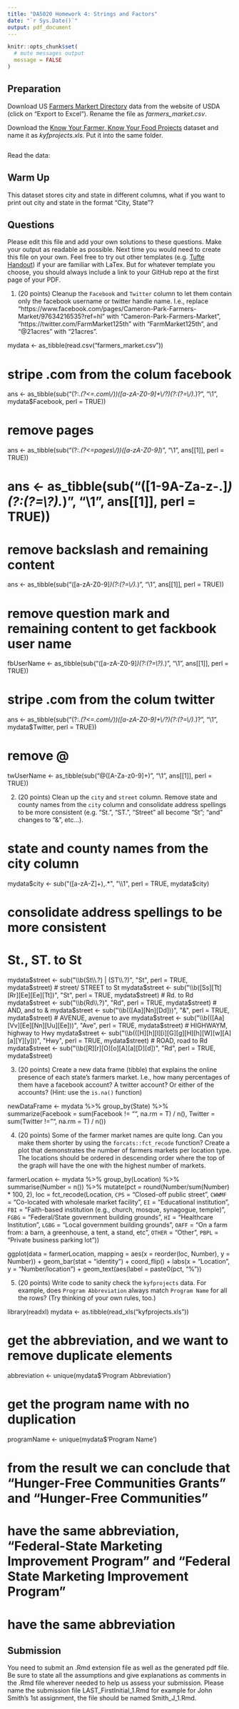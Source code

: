 ```yaml
---
title: "DA5020 Homework 4: Strings and Factors"
date: "`r Sys.Date()`"
output: pdf_document
---
```


```r
knitr::opts_chunk$set(
  # mute messages output
  message = FALSE
)
```

## Preparation

Download US [Farmers Markert Directory](https://www.ams.usda.gov/local-food-directories/farmersmarkets) data from the website of USDA (click on "Export to Excel"). Rename the file as _farmers_market.csv_.

Download the [Know Your Farmer, Know Your Food Projects](https://catalog.data.gov/dataset/know-your-farmer-know-your-food-projects) dataset and name it as _kyfprojects.xls_. Put it into the same folder.


```r

```

Read the data:


## Warm Up

This dataset stores city and state in different columns, what if you want to
print out city and state in the format "City, State"?


## Questions

Please edit this file and add your own solutions to these questions.
Make your output as readable as possible. Next time you would need to create this file on your own. Feel free to try out other templates (e.g. [Tufte Handout](http://rstudio.github.io/tufte/)) if your are familiar with LaTex. But for whatever template you choose, you should always include a link to your GitHub repo at the first page of your PDF.

1. (20 points) Cleanup the `Facebook` and `Twitter` column to let them contain only the facebook username or twitter handle name. I.e., replace "https://www.facebook.com/pages/Cameron-Park-Farmers-Market/97634216535?ref=hl" with "Cameron-Park-Farmers-Market", "https://twitter.com/FarmMarket125th" with "FarmMarket125th", and "\@21acres" with "21acres".

mydata <- as_tibble(read.csv("farmers_market.csv"))

# stripe .com from the colum facebook
ans <- as_tibble(sub("(?:.*(?<=.com\\/))([a-zA-Z0-9]+\\/?)(?:(?=\\/).*)?", "\\1", 
                      mydata$Facebook, perl = TRUE))

# remove pages
ans <- as_tibble(sub("(?:.*(?<=pages\\/))([a-zA-Z0-9]*)", "\\1", ans[[1]], perl = TRUE))

# ans <- as_tibble(sub("([1-9A-Za-z-.]*)(?:(?=\\?).*)", "\\1", ans[[1]], perl = TRUE))

# remove backslash and remaining content
ans <- as_tibble(sub("([a-zA-Z0-9]*)(?:(?=\\/).*)", "\\1", ans[[1]], perl = TRUE))

# remove question mark and remaining content to get fackbook user name 
fbUserName <- as_tibble(sub("([a-zA-Z0-9]*)(?:(?=\\?).*)", "\\1", ans[[1]], perl = TRUE))



# stripe .com from the colum twitter
ans <- as_tibble(sub("(?:.*(?<=.com\\/))([a-zA-Z0-9]+\\/?)(?:(?=\\/).*)?", "\\1", 
                      mydata$Twitter, perl = TRUE))

# remove @
twUserName <- as_tibble(sub("@([A-Za-z0-9]+)", "\\1", ans[[1]], perl = TRUE))


2. (20 points) Clean up the `city` and `street` column. Remove state and county names from the `city` column and consolidate address spellings to be more consistent (e.g. "St.", "ST.", "Street" all become "St"; "and" changes to "&", etc...).

# state and county names from the city column
mydata$city <- sub("([a-zA-Z]+),.*", "\\1", perl = TRUE, mydata$city)

# consolidate address spellings to be more consistent
# St., ST. to St
mydata$street <- sub("\\b(St\\.?) | (ST\\.?)", "St", perl = TRUE, mydata$street)
# street/ STREET to St
mydata$street <- sub("\\b([Ss][Tt][Rr][Ee][Ee][Tt])", "St", perl = TRUE, mydata$street)
# Rd. to Rd
mydata$street <- sub("\\b(Rd\\.?)", "Rd", perl = TRUE, mydata$street)
# AND, and to &
mydata$street <- sub("\\b(([Aa][Nn][Dd]))", "&", perl = TRUE, mydata$street)
# AVENUE, avenue to ave
mydata$street <- sub("\\b(([Aa][Vv][Ee][Nn][Uu][Ee]))", "Ave", perl = TRUE, mydata$street)
# HIGHWAYM, highway to Hwy
mydata$street <- sub("\\b(([H][h][I][i][G][g][H][h][W][w][A][a][Y][y]))", "Hwy", perl = TRUE, mydata$street)
# ROAD, road to Rd
mydata$street <- sub("\\b([R][r][O][o][A][a][D][d])", "Rd", perl = TRUE, mydata$street)

3. (20 points) Create a new data frame (tibble) that explains the online presence of each state's farmers market. I.e., how many percentages of them have a facebook account? A twitter account? Or either of the accounts? (Hint: use the `is.na()` function)

newDataFrame <- mydata %>% group_by(State) %>% summarize(Facebook = sum(Facebook != "", 
            												na.rm = T) / n(), 
															Twitter = sum(Twitter != "", na.rm = T) / n())

4. (20 points) 
    Some of the farmer market names are quite long. Can you make them shorter by using the `forcats::fct_recode` function? Create a plot that demonstrates the number of farmers markets per location type. The locations should be ordered in descending order where the top of the graph will have the one with the highest number of markets.

farmerLocation <- mydata %>% group_by(Location) %>% summarise(Number = n()) %>% mutate(pct = round(Number/sum(Number) * 
                                                                                      100, 2), loc = fct_recode(Location, 
                                                                                                 				`CPS` = "Closed-off public street", 
                                                                                                                `CWWMF` = "Co-located with wholesale market facility", 
                                                                                                                `EI` = "Educational institution", 
                                                                                                                `FBI` = "Faith-based institution (e.g., church, mosque, synagogue, temple)", 
                                                                                                                `FGBG` = "Federal/State government building grounds", 
                                                                                                                `HI` = "Healthcare Institution", 
                                                                                                                `LGBG` = "Local government building grounds", 
                                                                                                                `OAFF` = "On a farm from: a barn, a greenhouse, a tent, a stand, etc", 
                                                                                                                `OTHER` = "Other",
                                                                                                                `PBPL` = "Private business parking lot"))


ggplot(data = farmerLocation, mapping = aes(x = reorder(loc, Number), y = Number)) + 
    geom_bar(stat = "identity") + coord_flip() + 
    labs(x = "Location", y = "Number/location") + 
    geom_text(aes(label = paste0(pct, "%"))

5. (20 points) Write code to sanity check the `kyfprojects` data. For example, does `Program Abbreviation` always match `Program Name` for all the rows? (Try thinking of your own rules, too.)

library(readxl)
mydata <- as.tibble(read_xls("kyfprojects.xls"))

# get the abbreviation, and we want to remove duplicate elements
abbreviation <- unique(mydata$'Program Abbreviation')

# get the program name with no duplication
programName <- unique(mydata$'Program Name')

# from the result we can conclude that "Hunger-Free Communities Grants" and "Hunger-Free Communities"
# have the same abbreviation, "Federal-State Marketing Improvement Program" and "Federal State Marketing Improvement Program"
# have the same abbreviation

## Submission
You need to submit an .Rmd extension file as well as the generated pdf file. Be sure to state all the assumptions and give explanations as comments in the .Rmd file wherever needed to help us assess your submission. Please name the submission file LAST_FirstInitial_1.Rmd for example for John Smith's 1st assignment, the file should be named Smith_J_1.Rmd. 
